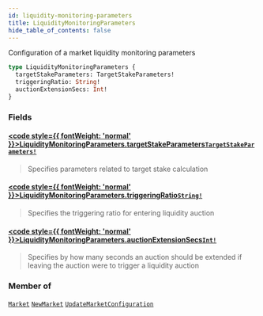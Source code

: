 ```yaml
---
id: liquidity-monitoring-parameters
title: LiquidityMonitoringParameters
hide_table_of_contents: false
---
```








Configuration of a market liquidity monitoring parameters

```graphql
type LiquidityMonitoringParameters {
  targetStakeParameters: TargetStakeParameters!
  triggeringRatio: String!
  auctionExtensionSecs: Int!
}
```


### Fields

#### [<code style={{ fontWeight: 'normal' }}>LiquidityMonitoringParameters.<b>targetStakeParameters</b></code>](#)<Bullet />[`TargetStakeParameters!`](/mainnet/api/graphql/objects/target-stake-parameters) <Badge class="secondary" text="non-null"/> <Badge class="secondary" text="object"/>
> Specifies parameters related to target stake calculation
> 

#### [<code style={{ fontWeight: 'normal' }}>LiquidityMonitoringParameters.<b>triggeringRatio</b></code>](#)<Bullet />[`String!`](/mainnet/api/graphql/scalars/string) <Badge class="secondary" text="non-null"/> <Badge class="secondary" text="scalar"/>
> Specifies the triggering ratio for entering liquidity auction
> 

#### [<code style={{ fontWeight: 'normal' }}>LiquidityMonitoringParameters.<b>auctionExtensionSecs</b></code>](#)<Bullet />[`Int!`](/mainnet/api/graphql/scalars/int) <Badge class="secondary" text="non-null"/> <Badge class="secondary" text="scalar"/>
> Specifies by how many seconds an auction should be extended if leaving the auction were to trigger a liquidity auction
> 



### Member of

[`Market`](/mainnet/api/graphql/objects/market)  <Badge class="secondary" text="object"/><Bullet />[`NewMarket`](/mainnet/api/graphql/objects/new-market)  <Badge class="secondary" text="object"/><Bullet />[`UpdateMarketConfiguration`](/mainnet/api/graphql/objects/update-market-configuration)  <Badge class="secondary" text="object"/>




